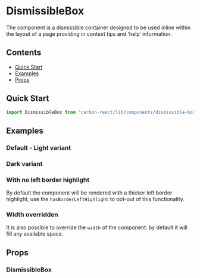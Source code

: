 

<Meta title="Dismissible Box" of={DismissibleBoxStories} />

# DismissibleBox

The component is a dismissible container designed to be used inline within the layout of a page providing in context tips
and ‘help’ information.

## Contents

- [Quick Start](#quick-start)
- [Examples](#examples)
- [Props](#props)

## Quick Start

```javascript
import DismissibleBox from "carbon-react/lib/components/dismissible-box";
```

## Examples

### Default - Light variant

<Canvas of={DismissibleBoxStories.LightVariant} />

### Dark variant

<Canvas of={DismissibleBoxStories.DarkVariant} />

### With no left border highlight

By default the component will be rendered with a thicker left border highlight, use the `hasBorderLeftHighlight` to opt-out
of this functionality.

<Canvas of={DismissibleBoxStories.WithNoLeftBorderHighlight} />

### Width overridden

It is also possible to override the `width` of the component: by default it will fill any available space.

<Canvas of={DismissibleBoxStories.WidthOverridden} />

## Props

### DismissibleBox

<ArgTypes of={DismissibleBoxStories} />
